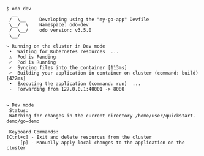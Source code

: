 ```console
$ odo dev
  __
 /  \__     Developing using the "my-go-app" Devfile
 \__/  \    Namespace: odo-dev
 /  \__/    odo version: v3.5.0
 \__/

↪ Running on the cluster in Dev mode
 •  Waiting for Kubernetes resources  ...
 ⚠  Pod is Pending
 ✓  Pod is Running
 ✓  Syncing files into the container [113ms]
 ✓  Building your application in container on cluster (command: build) [422ms]
 •  Executing the application (command: run)  ...
 -  Forwarding from 127.0.0.1:40001 -> 8080


↪ Dev mode
 Status:
 Watching for changes in the current directory /home/user/quickstart-demo/go-demo

 Keyboard Commands:
[Ctrl+c] - Exit and delete resources from the cluster
     [p] - Manually apply local changes to the application on the cluster

```